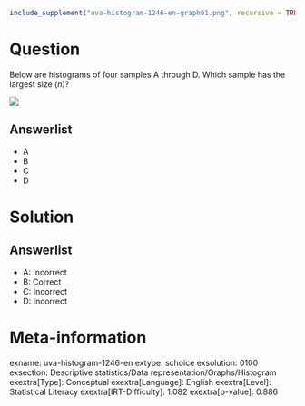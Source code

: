 ```r
include_supplement("uva-histogram-1246-en-graph01.png", recursive = TRUE)
```

Question
========

Below are histograms of four samples A through D. Which sample has the largest size (*n*)?

![](uva-histogram-1246-en-graph01.png)

Answerlist
----------

* A
* B
* C
* D

Solution
========

Answerlist
----------

* A: Incorrect
* B: Correct
* C: Incorrect
* D: Incorrect

Meta-information
================
exname: uva-histogram-1246-en
extype: schoice
exsolution: 0100
exsection: Descriptive statistics/Data representation/Graphs/Histogram
exextra[Type]: Conceptual
exextra[Language]: English
exextra[Level]: Statistical Literacy
exextra[IRT-Difficulty]: 1.082
exextra[p-value]: 0.886
